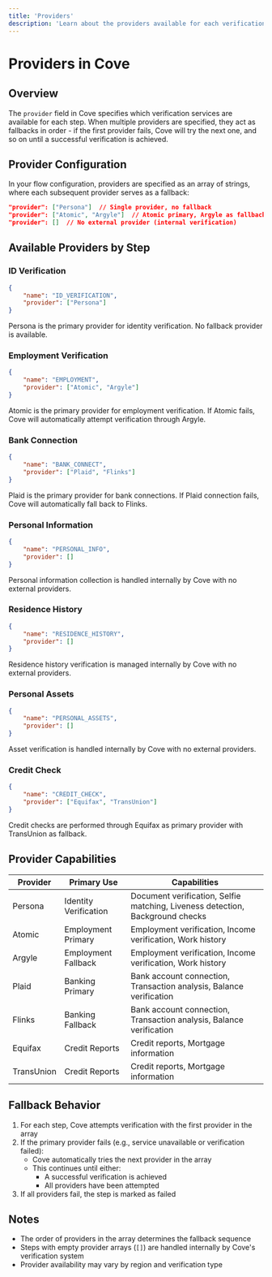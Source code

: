 ```yaml
---
title: 'Providers'
description: 'Learn about the providers available for each verification step in Cove.'
---
```


# Providers in Cove

## Overview
The `provider` field in Cove specifies which verification services are available for each step. When multiple providers are specified, they act as fallbacks in order - if the first provider fails, Cove will try the next one, and so on until a successful verification is achieved.

## Provider Configuration
In your flow configuration, providers are specified as an array of strings, where each subsequent provider serves as a fallback:

```json
"provider": ["Persona"]  // Single provider, no fallback
"provider": ["Atomic", "Argyle"]  // Atomic primary, Argyle as fallback
"provider": []  // No external provider (internal verification)
```

## Available Providers by Step

### ID Verification
```json
{
    "name": "ID_VERIFICATION",
    "provider": ["Persona"]
}
```
Persona is the primary provider for identity verification. No fallback provider is available.

### Employment Verification
```json
{
    "name": "EMPLOYMENT",
    "provider": ["Atomic", "Argyle"]
}
```
Atomic is the primary provider for employment verification. If Atomic fails, Cove will automatically attempt verification through Argyle.

### Bank Connection
```json
{
    "name": "BANK_CONNECT",
    "provider": ["Plaid", "Flinks"]
}
```
Plaid is the primary provider for bank connections. If Plaid connection fails, Cove will automatically fall back to Flinks.

### Personal Information
```json
{
    "name": "PERSONAL_INFO",
    "provider": []
}
```
Personal information collection is handled internally by Cove with no external providers.

### Residence History
```json
{
    "name": "RESIDENCE_HISTORY",
    "provider": []
}
```
Residence history verification is managed internally by Cove with no external providers.

### Personal Assets
```json
{
    "name": "PERSONAL_ASSETS",
    "provider": []
}
```
Asset verification is handled internally by Cove with no external providers.

### Credit Check
```json
{
    "name": "CREDIT_CHECK",
    "provider": ["Equifax", "TransUnion"]
}
```
Credit checks are performed through Equifax as primary provider with TransUnion as fallback.

## Provider Capabilities

| Provider | Primary Use | Capabilities |
|----------|------------|--------------|
| Persona  | Identity Verification | Document verification, Selfie matching, Liveness detection, Background checks |
| Atomic   | Employment Primary | Employment verification, Income verification, Work history |
| Argyle   | Employment Fallback | Employment verification, Income verification, Work history |
| Plaid    | Banking Primary | Bank account connection, Transaction analysis, Balance verification |
| Flinks   | Banking Fallback | Bank account connection, Transaction analysis, Balance verification |
| Equifax  | Credit Reports | Credit reports, Mortgage information |
| TransUnion | Credit Reports | Credit reports, Mortgage information |

## Fallback Behavior
1. For each step, Cove attempts verification with the first provider in the array
2. If the primary provider fails (e.g., service unavailable or verification failed):
   - Cove automatically tries the next provider in the array
   - This continues until either:
     - A successful verification is achieved
     - All providers have been attempted
3. If all providers fail, the step is marked as failed

## Notes
- The order of providers in the array determines the fallback sequence
- Steps with empty provider arrays (`[]`) are handled internally by Cove's verification system
- Provider availability may vary by region and verification type

